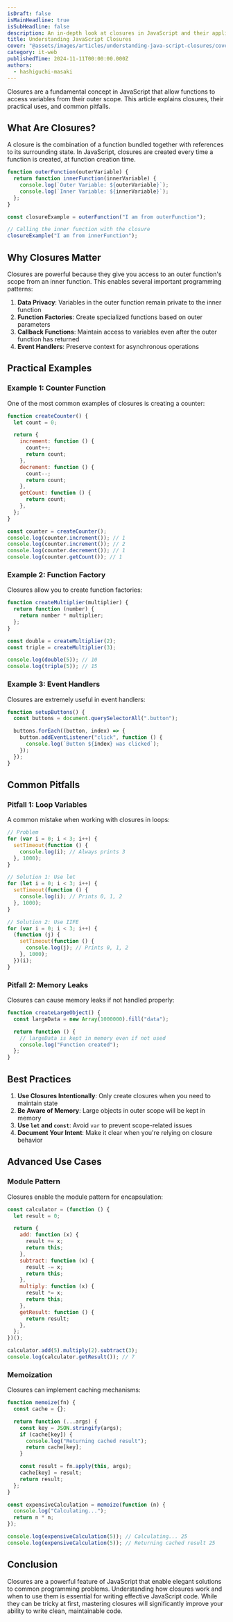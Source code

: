 ```yaml
---
isDraft: false
isMainHeadline: true
isSubHeadline: false
description: An in-depth look at closures in JavaScript and their applications.
title: Understanding JavaScript Closures
cover: "@assets/images/articles/understanding-java-script-closures/cover.avif"
category: it-web
publishedTime: 2024-11-11T00:00:00.000Z
authors:
  - hashiguchi-masaki
---
```


Closures are a fundamental concept in JavaScript that allow functions to access variables from their outer scope. This article explains closures, their practical uses, and common pitfalls.

## What Are Closures?

A closure is the combination of a function bundled together with references to its surrounding state. In JavaScript, closures are created every time a function is created, at function creation time.

```js
function outerFunction(outerVariable) {
  return function innerFunction(innerVariable) {
    console.log(`Outer Variable: ${outerVariable}`);
    console.log(`Inner Variable: ${innerVariable}`);
  };
}

const closureExample = outerFunction("I am from outerFunction");

// Calling the inner function with the closure
closureExample("I am from innerFunction");
```

## Why Closures Matter

Closures are powerful because they give you access to an outer function's scope from an inner function. This enables several important programming patterns:

1. **Data Privacy**: Variables in the outer function remain private to the inner function
2. **Function Factories**: Create specialized functions based on outer parameters
3. **Callback Functions**: Maintain access to variables even after the outer function has returned
4. **Event Handlers**: Preserve context for asynchronous operations

## Practical Examples

### Example 1: Counter Function

One of the most common examples of closures is creating a counter:

```js
function createCounter() {
  let count = 0;

  return {
    increment: function () {
      count++;
      return count;
    },
    decrement: function () {
      count--;
      return count;
    },
    getCount: function () {
      return count;
    },
  };
}

const counter = createCounter();
console.log(counter.increment()); // 1
console.log(counter.increment()); // 2
console.log(counter.decrement()); // 1
console.log(counter.getCount()); // 1
```

### Example 2: Function Factory

Closures allow you to create function factories:

```js
function createMultiplier(multiplier) {
  return function (number) {
    return number * multiplier;
  };
}

const double = createMultiplier(2);
const triple = createMultiplier(3);

console.log(double(5)); // 10
console.log(triple(5)); // 15
```

### Example 3: Event Handlers

Closures are extremely useful in event handlers:

```js
function setupButtons() {
  const buttons = document.querySelectorAll(".button");

  buttons.forEach((button, index) => {
    button.addEventListener("click", function () {
      console.log(`Button ${index} was clicked`);
    });
  });
}
```

## Common Pitfalls

### Pitfall 1: Loop Variables

A common mistake when working with closures in loops:

```js
// Problem
for (var i = 0; i < 3; i++) {
  setTimeout(function () {
    console.log(i); // Always prints 3
  }, 1000);
}

// Solution 1: Use let
for (let i = 0; i < 3; i++) {
  setTimeout(function () {
    console.log(i); // Prints 0, 1, 2
  }, 1000);
}

// Solution 2: Use IIFE
for (var i = 0; i < 3; i++) {
  (function (j) {
    setTimeout(function () {
      console.log(j); // Prints 0, 1, 2
    }, 1000);
  })(i);
}
```

### Pitfall 2: Memory Leaks

Closures can cause memory leaks if not handled properly:

```js
function createLargeObject() {
  const largeData = new Array(1000000).fill("data");

  return function () {
    // largeData is kept in memory even if not used
    console.log("Function created");
  };
}
```

## Best Practices

1. **Use Closures Intentionally**: Only create closures when you need to maintain state
2. **Be Aware of Memory**: Large objects in outer scope will be kept in memory
3. **Use `let` and `const`**: Avoid `var` to prevent scope-related issues
4. **Document Your Intent**: Make it clear when you're relying on closure behavior

## Advanced Use Cases

### Module Pattern

Closures enable the module pattern for encapsulation:

```js
const calculator = (function () {
  let result = 0;

  return {
    add: function (x) {
      result += x;
      return this;
    },
    subtract: function (x) {
      result -= x;
      return this;
    },
    multiply: function (x) {
      result *= x;
      return this;
    },
    getResult: function () {
      return result;
    },
  };
})();

calculator.add(5).multiply(2).subtract(3);
console.log(calculator.getResult()); // 7
```

### Memoization

Closures can implement caching mechanisms:

```js
function memoize(fn) {
  const cache = {};

  return function (...args) {
    const key = JSON.stringify(args);
    if (cache[key]) {
      console.log("Returning cached result");
      return cache[key];
    }

    const result = fn.apply(this, args);
    cache[key] = result;
    return result;
  };
}

const expensiveCalculation = memoize(function (n) {
  console.log("Calculating...");
  return n * n;
});

console.log(expensiveCalculation(5)); // Calculating... 25
console.log(expensiveCalculation(5)); // Returning cached result 25
```

## Conclusion

Closures are a powerful feature of JavaScript that enable elegant solutions to common programming problems. Understanding how closures work and when to use them is essential for writing effective JavaScript code. While they can be tricky at first, mastering closures will significantly improve your ability to write clean, maintainable code.
